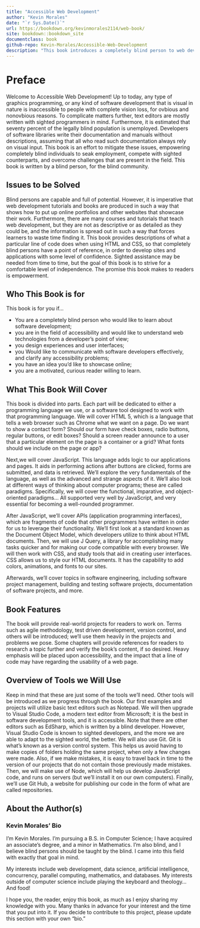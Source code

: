 ```yaml
---
title: "Accessible Web Development"
author: "Kevin Morales"
date: "`r Sys.Date()`"
url: https://bookdown.org/kevinmorales2114/web-book/
site: bookdown::bookdown_site
documentclass: book
github-repo: Kevin-Morales/Accessible-Web-Development
description: "This book introduces a completely blind person to web development using HTML, CSS, and JavaScript."
---
```


# Preface {-}

Welcome to Accessible Web Development! Up to today, any type of graphics programming, or any kind of software development that is visual in nature is inaccessible to people with complete vision loss, for ovbious and nonovbious reasons.
To complicate matters further, text editors are mostly written with sighted programmers in mind. Furthermore, it is estimated that seventy percent of the legally blind population is unemployed.
Developers of software libraries write their documentation and manuals without descriptions, assuming that all who read such documentation always rely on visual input.
This book is an effort to mitigate these issues, empowering completely blind individuals to seak employment, compete with sighted counterparts, and overcome challenges that are present in the field. This book is written by a blind person, for the blind community.

## Issues to be Solved{-}

Blind persons are capable and full of potential. However, it is imperative that web development tutorials and books are produced in such a way that shows how to put up online portfolios and other websites that showcase their work.
Furthermore, there are many courses and tutorials that teach web development, but they are not as descriptive or as detailed as they could be, and the information is spread out in such a way that forces learners to waste time finding it. This book provides descriptions of what a particular line of code does when using HTML and CSS, so that completely blind persons have a point of reference, in order to develop sites and applications with some level of confidence. Sighted assistance may be needed from time to time, but the goal of this book is to strive for a comfortable level of independence. The promise this book makes to readers is empowerment.

## Who This Book is for{-}

This book is for you if...

* You are a completely blind person who would like to learn about software development;
* you are in the field of accessibility and would like to understand web technologies from a developer's point of view;
* you design experiences and user interfaces;
* you Would like to communicate with software developers effectively, and clarify any accessibility problems;
* you have an idea you'd like to showcase online;
* you are a motivated, curious reader willing to learn.

## What This Book Will Cover {-}

This book is divided into parts. Each part will be dedicated to either a programming language we use, or a software tool designed to work with that programming language. We will cover HTML 5, which is a language that tells a web browser such as Chrome what we want on a page. Do we want to show a contact form? Should our form have check boxes, radio buttons, regular buttons, or edit boxes? Should a screen reader announce to a user that a particular element on the page is a container or a grid? What fonts should we include on the page or app?

Next,we will cover JavaScript. This language adds logic to our applications and pages. It aids in performing actions after buttons are clicked, forms are submitted, and data is retrieved. We'll explore the very fundamentals of the language, as well as the advanced and strange aspects of it. We'll also look at different ways of thinking about computer programs; these are called paradigms. Specifically, we will cover the functional, imparative, and object-oriented paradigms... All supported very well by JavaScript, and very essential for becoming a well-rounded programmer.

After JavaScript, we'll cover APIs (application programming interfaces), which are fragments of code that other programmers have written in order for us to leverage their functionality. We'll first look at a standard known as the Document Object Model, which developers utilize to think about HTML documents. Then, we will use J Query, a library for accomplishing many tasks quicker and for making our code compatible with every browser.
We will then work with CSS, and study tools that aid in creating user interfaces. CSS allows us to style our HTML documents. It has the capability to add colors, animations, and fonts to our sites.

Afterwards, we'll cover topics in software engineering, including software project management, building and testing software projects, documentation of software projects, and more.

## Book Features{-}

The book will provide real-world projects for readers to work on.
Terms such as agile methodology, test driven development, version control, and others will be introduced; we'll use them heavily in the projects and problems we pose.
Some chapters will provide references for readers to research a topic further and verify the book's content, if so desired. Heavy emphasis will be placed upon accessibility, and the impact that a line of code may have regarding the usability of a web page.

## Overview of Tools we Will Use{-}

Keep in mind that these are just some of the tools we'll need. Other tools will be introduced as we progress through the book. Our first examples and projects will utilize basic text editors such as Notepad. We will then upgrade to Visual Studio Code, a modern text editor from Microsoft; it is the best in software development tools, and it is accessible.
Note that there are other editors such as EdSharp, which is written by a blind developer. However, Visual Studio Code is known to sighted developers, and the more we are able to adapt to the sighted world, the better.
We will also use Git. Git is what's known as a version control system. This helps us avoid having to make copies of folders holding the same project, when only a few changes were made. Also, if we make mistakes, it is easy to travel back in time to the version of our projects that do not contain those previously made mistakes.
Then, we will make use of Node, which will help us develop JavaScript code, and runs on servers (but we'll install it on our own computers). Finally, we'll use Git Hub, a website for publishing our code in the form of what are called repositories.

## About the Author(s){-}

### Kevin Morales' Bio{-}

I'm Kevin Morales. I'm pursuing a B.S. in Computer Science; I have acquired an associate's degree, and a minor in Mathematics. I'm also blind, and I believe blind persons should be taught by the blind. I came into this field with exactly that goal in mind.

My interests include web development, data science, artificial intelligence, concurrency, parallel computing, mathematics, and databases. My interests outside of computer science include playing the keyboard and theology... And food!

I hope you, the reader, enjoy this book, as much as I enjoy sharing my knowledge with you. Many thanks in advance for your interest and the time that you put into it.
If you decide to contribute to this project, please update this section with your own "bio."